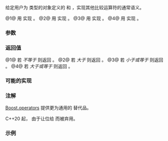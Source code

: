 {{cpp/utility/rel_ops/title|1=operator!=,&gt;,&lt;=,&gt;=}}
{{cpp/utility/navbar}}
{{dcl begin}}
{{dcl header|utility}}
{{dcla|num=1|deprecated=c++20|1=
template&lt; class T &gt;
bool operator!=( const T&amp; lhs, const T&amp; rhs );
}}
{{dcla|num=2|deprecated=c++20|1=
template&lt; class T &gt;
bool operator&gt;( const T&amp; lhs, const T&amp; rhs );
}}

{{dcla|num=3|deprecated=c++20|1=
template&lt; class T &gt;
bool operator&lt;=( const T&amp; lhs, const T&amp; rhs );
}}
{{dcla|num=4|deprecated=c++20|1=
template&lt; class T &gt;
bool operator&gt;=( const T&amp; lhs, const T&amp; rhs );
}}
{{dcl end}}

给定用户为 {{tt|T}} 类型的对象定义的 {{c|1=operator==}} 和 {{c|1=operator&lt;}}，实现其他比较运算符的通常语义。

@1@ 用 {{c|1=operator==}} 实现 {{c|1=operator!=}}。
@2@ 用 {{c|1=operator&lt;}} 实现 {{c|1=operator&gt;}}。
@3@ 用 {{c|1=operator&lt;}} 实现 {{c|1=operator&lt;=}}。
@4@ 用 {{c|1=operator&lt;}} 实现 {{c|1=operator&gt;=}}。

===参数===
{{par begin}}
{{par|lhs|左侧实参}}
{{par|rhs|右侧实参}}
{{par end}}

===返回值===
@1@ 若 {{c|lhs}} ''不等于'' {{c|rhs}} 则返回 {{c|true}}。
@2@ 若 {{c|lhs}} ''大于'' {{c|rhs}} 则返回 {{c|true}}。
@3@ 若 {{c|lhs}} ''小于或等于'' {{c|rhs}} 则返回 {{c|true}}。
@4@ 若 {{c|lhs}} ''大于或等于'' {{c|rhs}} 则返回 {{c|true}}。

===可能的实现===
{{eq impl
|title1=(1) {{tt|1=operator!=}}|ver1=1|1=
namespace rel_ops
{
    template&lt;class T&gt;
    bool operator!=(const T&amp; lhs, const T&amp; rhs)
    {
        return !(lhs == rhs);
    }
}
|title2=(2) {{tt|1=operator&gt;}}|ver2=2|2=
namespace rel_ops
{
    template&lt;class T&gt;
    bool operator&gt;(const T&amp; lhs, const T&amp; rhs)
    {
        return rhs &lt; lhs;
    }
}
|title3=(3) {{tt|1=operator&lt;=}}|ver3=3|3=
namespace rel_ops
{
    template&lt;class T&gt;
    bool operator&lt;=(const T&amp; lhs, const T&amp; rhs)
    {
        return !(rhs &lt; lhs);
    }
}
|title4=(4) {{tt|1=operator&gt;=}}|ver4=4|4=
namespace rel_ops
{
    template&lt;class T&gt;
    bool operator&gt;=(const T&amp; lhs, const T&amp; rhs)
    {
        return !(lhs &lt; rhs);
    }
}
}}

===注解===
[https://www.boost.org/doc/libs/release/libs/utility/operators.htm Boost.operators] 提供更为通用的 {{tt|std::rel_ops}} 替代品。

C++20 起，{{tt|std::rel_ops}} 由于让位给 {{ltt|cpp/language/default_comparisons|2=operator&lt;=&gt;}} 而被弃用。

===示例===
{{example
|code=
#include &lt;iostream&gt;
#include &lt;utility&gt;

struct Foo
{
    int n;
};

bool operator==(const Foo&amp; lhs, const Foo&amp; rhs)
{
    return lhs.n == rhs.n;
}

bool operator&lt;(const Foo&amp; lhs, const Foo&amp; rhs)
{
    return lhs.n &lt; rhs.n;
}

int main()
{
    Foo f1 = {1};
    Foo f2 = {2};
    using namespace std::rel_ops;

    std::cout &lt;&lt; std::boolalpha
              &lt;&lt; "{1} != {2} : " &lt;&lt; (f1 != f2) &lt;&lt; '\n'
              &lt;&lt; "{1} &gt;  {2} : " &lt;&lt; (f1 &gt;  f2) &lt;&lt; '\n'
              &lt;&lt; "{1} &lt;= {2} : " &lt;&lt; (f1 &lt;= f2) &lt;&lt; '\n'
              &lt;&lt; "{1} &gt;= {2} : " &lt;&lt; (f1 &gt;= f2) &lt;&lt; '\n';
}
|output=
{1} != {2} : true
{1} &gt;  {2} : false
{1} &lt;= {2} : true
{1} &gt;= {2} : false
}}

{{langlinks|de|en|es|fr|it|ja|pt|ru}}